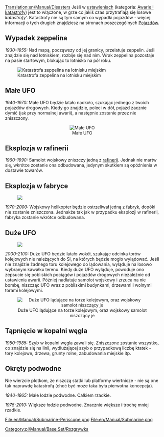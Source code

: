 [[Translation:en/Manual/Disasters]]
{{pl/Spis treści}}
Jeśli w [[pl/Archive/Manual/Settings/Ustawienia|ustawieniach]] (kategoria: [[pl/Manual/Base Set/Trains/Ustawienia/Awarie i katastrofy|Awarie i katastrofy]]) jest to włączone, w grze co jakiś czas przytrafiają się losowe ''katastrofy'''. Katastrofy nie są tym samym co wypadki pojazdów - więcej informacji o tych drugich znajdziesz na stronach poszczególnych [[pl/Manual/Pojazdy|Pojazdów]].

== Wypadek zeppelina ==
''1930-1955:''
Nad mapą, począwszy od jej granicy, przelatuje zeppelin. Jeśli znajdzie się nad lotniskiem, rozbije się nad nim. Wrak zeppelina pozostaje na pasie startowym, blokując to lotnisko na pół roku.

[[File:en/Manual/Zeppelin.png|center|frame|Katastrofa zeppelina na lotnisku miejskim]]

== Małe UFO ==
''1940-1970:''
Małe UFO będzie latało naokoło, szukając jednego z twoich pojazdów drogowych. Kiedy go znajdzie, poleci w dół, pojazd zacznie dymić (jak przy normalnej awarii), a następnie zostanie przez nie zniszczony.

<center>[[File:en/Manual/Smallufo.png|center|frame|Małe UFO]]</center>

== Eksplozja w rafinerii ==
''1960-1990:''
Samolot wojskowy zniszczy jedną z [[pl/Manual/Base Set/Industries/Rafineria|rafinerii]]. Jednak nie martw się, wkrótce zostanie ona odbudowana, jedynym skutkiem są opóźnienia w dostawie towarów.

== Eksplozja w fabryce ==

[[File:en/Manual/Helicopter.png|right|frame|]]

''1970-2000:''
Wojskowy helikopter będzie ostrzeliwał jedną z [[pl/Manual/Base Set/Industries/Fabryka|fabryk]], dopóki nie zostanie zniszczona. Jednakże tak jak w przypadku eksplozji w rafinerii, fabryka zostanie wkrótce odbudowana.

== Duże UFO ==

[[File:en/Manual/Bomber.png|right|frame|]]

''2000-2100:''
Duże UFO będzie latało wokół, szukając odcinka torów kolejowych nie należących do SI, na których będzie mogło wylądować. Jeśli nie znajdzie żadnego toru kolejowego do lądowania, wyląduje na losowo wybranym kawałku terenu. Kiedy duże UFO wyląduje, powoduje ono zepsucie się pobliskich pociągów i pojazdów drogowych niezależnie od ustawienia awarii. Później nadlatuje samolot wojskowy i zrzuca na nie bombę, niszcząc UFO wraz z pobliskimi budynkami, drzewami i wolnymi torami kolejowymi.

<center>[[File:en/Manual/Largeufo.png|center|frame|Duże UFO lądujące na torze kolejowym, oraz wojskowy samolot niszczący je]]</center>

== Tąpnięcie w kopalni węgla ==
''1950-1985:''
Szyb w kopalni węgla zawali się. Zniszczone zostanie wszystko, co znajdzie się na linii, wydłużającej szyb o przypadkową liczbę ktatek - tory kolejowe, drzewa, grunty rolne, zabudowania miejskie itp.

== Okręty podwodne ==
Nie wierzcie plotkom, że niszczą statki lub platformy wiertnicze - nie są one tak naprawdę katastrofą (choć być może taka była pierwotna koncepcja).

''1940-1965:'' Małe łodzie podwodne. Całkiem rzadkie.

''1975-2010:'' Większe łodzie podwodne. Znacznie większe i trochę mniej rzadkie.

<gallery widths=300px>
File:en/Manual/Submarine-Periscope.png
File:en/Manual/Submarine.png
</gallery>

[[Category:pl/Manual/Base Set/Rozgrywka]]